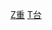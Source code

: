 {{Catnav|頁面分類|各種主題的頁面分類|類型|音樂類型|重金屬音樂}}
{{Catnav|頁面分類|社会|文化|音樂文化|音樂類型|重金屬音樂}}
{{Catnav|頁面分類|艺术|表演藝術|音乐|音樂類型|重金屬音樂}}
{{Catnav|頁面分類|艺术|表演藝術|音乐|台灣音樂}}
{{Catnav|頁面分類|艺术|表演藝術|音乐|台灣音樂|台灣樂團}}
{{Catnav|頁面分類|休閒|娱乐|音乐‎|音樂類型|重金屬音樂}}

[[Category:台灣搖滾樂團|Z重]]
[[Category:重金屬樂團|T台]]